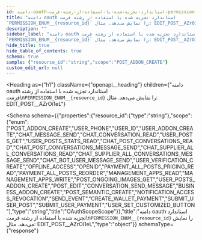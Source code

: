 ```yaml
---
id: دامنه-oauth-استاندارد-تجزیه-شده-با-استفاده-از-رشته-فرمت-permission-enum-resource-id-را-نمایش-می-دهد-مثال-edit-post-azroi-1-el
title: "دامنه oauth استاندارد تجزیه شده با استفاده از رشته فرمت
`PERMISSION_ENUM__{resource_id}` را نمایش می‌دهد. مثال: EDIT_POST__AZrOi1eL"
description: ""
sidebar_label: "دامنه oauth استاندارد تجزیه شده با استفاده از رشته فرمت
`PERMISSION_ENUM__{resource_id}` را نمایش می‌دهد. مثال: EDIT_POST__AZrOi1eL"
hide_title: true
hide_table_of_contents: true
schema: true
sample: {"resource_id":"string","scope":"POST_ADDON_CREATE"}
custom_edit_url: null
---
```



<Heading
  as={"h1"}
  className={"openapi__heading"}
  children={"دامنه oauth استاندارد تجزیه شده با استفاده از رشته فرمت\n`PERMISSION_ENUM__{resource_id}` را نمایش می‌دهد. مثال: EDIT_POST__AZrOi1eL"}
>
</Heading>





<Schema
  schema={{"properties":{"resource_id":{"type":"string"},"scope":{"enum":["POST_ADDON_CREATE","USER_PHONE","USER_ID","USER_ADDON_CREATE","CHAT_MESSAGE_SEND","CHAT_CONVERSATION_READ","USER_POSTS_GET","USER_POSTS_STATS_READ","CHAT_POST_CONVERSATIONS_READ","CHAT_POST_CONVERSATIONS_MESSAGE_SEND","CHAT_SUPPLIER_ALL_CONVERSATIONS_READ","CHAT_SUPPLIER_ALL_CONVERSATIONS_MESSAGE_SEND","CHAT_BOT_USER_MESSAGE_SEND","USER_VERIFICATION_CREATE","OFFLINE_ACCESS","OPENID","PAYMENT_ALL_POSTS_PRICING_READ","PAYMENT_ALL_POSTS_REORDER","MANAGEMENT_APPS_READ","MANAGEMENT_APPS_WRITE","POST_ONGOING_IMAGES_GET","USER_POSTS_ADDON_CREATE","POST_EDIT","CONVERSATION_SEND_MESSAGE","BUSINESS_ADDON_CREATE","POST_SEMANTIC_CREATE","NOTIFICATION_ACCESS_REVOCATION","SEND_EVENT","CREATE_WALLET_PAYMENT","SUBMIT_USER_POST","SUBMIT_USER_PAYMENT","USER_SET_CUSTOMIZED_BUTTON"],"type":"string","title":"OAuthScopeScope"}},"title":"دامنه oauth استاندارد تجزیه شده با استفاده از رشته فرمت\n`PERMISSION_ENUM__{resource_id}` را نمایش می‌دهد. مثال: EDIT_POST__AZrOi1eL","type":"object"}}
  schemaType={"response"}
>
  
</Schema>
            